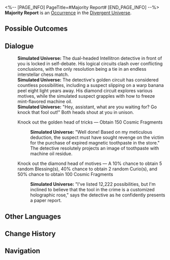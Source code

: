<%-- [PAGE_INFO]
PageTitle=#Majority Report#
[END_PAGE_INFO] --%>
{{Stub}}
{{Simulated Universe Event Infobox
|id            = 24301
|title         = 
|image         = Occurrence Twins.png
|domains_su    = 
|domains_swarm = 
|domains_gng   = 
|domains_du    = Unknown
|domains_und   = 
|requirements  = 
|prev          = 
|next          = 
|characters    = 
|factions      = 
|order         = 
|order_du      = 121
}}
'''Majority Report''' is an [[Divergent Universe/Occurrence|Occurrence]] in the [[Divergent Universe]].

==Possible Outcomes==
{{Possible Outcomes
|choice_1 = Knock out the golden head of tricks
|result_1 = Obtain 150 Cosmic Fragments

|choice_2 = Knock out the diamond head of motives
|result_2 = A 10% chance to obtain 5 random Blessing(s), 40% chance to obtain 2 random Curio(s), and 50% chance to obtain 100 Cosmic Fragments

}}
<!--
==Gameplay Notes==
* 
-->
==Dialogue==
{{Dialogue Start}}
:'''Simulated Universe:''' The dual-headed Intellitron detective in front of you is locked in self-debate. His logical circuits clash over conflicting conclusions, with the only resolution being a tie in an endless interstellar chess match.
:'''Simulated Universe:''' The detective's golden circuit has considered countless possibilities, including a suspect slipping on a warp banana peel eight light years away. His diamond circuit explores various motives, while the simulated suspect grapples with how to freeze mint-flavored machine oil.
:'''Simulated Universe:''' "Hey, assistant, what are you waiting for? Go knock that fool out!" Both heads shout at you in unison.
:{{DIcon|Star}} Knock out the golden head of tricks &mdash; Obtain 150 Cosmic Fragments
::'''Simulated Universe:''' "Well done! Based on my meticulous deduction, the suspect must have sought revenge on the victim for the purchase of expired magnetic toothpaste in the store." The detective resolutely projects an image of toothpaste with machine oil residue.
:{{DIcon|Star}} Knock out the diamond head of motives &mdash; A 10% chance to obtain 5 random Blessing(s), 40% chance to obtain 2 random Curio(s), and 50% chance to obtain 100 Cosmic Fragments
::'''Simulated Universe:''' "I've listed 12,222 possibilities, but I'm inclined to believe that the tool in the crime is a customized holographic rose," says the detective as he confidently presents a paper report.
{{Dialogue End}}

==Other Languages==
{{Other Languages
|en   = Majority Report
|zhs  = 多数派报告
|zht  = 多數派報告
|ja   = {{Rubi|多数派報告|たすうはほうこく}}
|ko   = 다수의 의견
|es   = Informe mayoritario
|fr   = Majority Report
|ru   = Доклад большинства
|th   = รายงานโดยส่วนใหญ่
|vi   = Báo Cáo Số Đông
|de   = Mehrheitsbericht
|id   = Mayoritas Laporan
|pt   = Majority Report - A Velha Lei
}}

==Change History==
{{Change History|2.7}}

==Navigation==
{{Occurrence Navbox}}